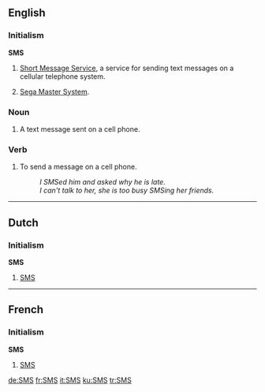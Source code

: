 ==English==

===Initialism===
'''SMS'''

# [[Short Message Service]], a service for sending text messages on a cellular telephone system.
# {{italbrac|Video games}} [[w:Sega Master System|Sega Master System]].

===Noun===
{{en-noun|es}}
# A text message sent on a cell phone.

===Verb===
{{en-verb|SMS|es}}
# To send a message on a cell phone.
#: ''I SMSed him and asked why he is late.''
#: ''I can't talk to her, she is too busy SMSing her friends.''

----

==Dutch==

===Initialism===
'''SMS'''

# [[#English|SMS]]

----

==French==

===Initialism===
'''SMS'''

# [[#English|SMS]]

[[de:SMS]]
[[fr:SMS]]
[[it:SMS]]
[[ku:SMS]]
[[tr:SMS]]